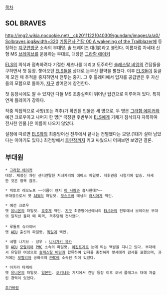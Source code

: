 [[목차]]

== SOL BRAVES ==
http://img2.wikia.nocookie.net/__cb20111221040309/gundam/images/a/a0/Solbraves.jpg&width=320
[[기동전사 건담 00 A wakening of the Trailblazer]]에 등장하는 [[지구연방(기동전사 건담 00)|지구연방군]] 소속의 부대명. 솔 브레이즈 대(隊)라고 불린다. 이름처럼 차세대 신형 MS [[브레이브(기동전사 건담 00)|브레이브]]를 운용하는 부대로, 대장은 [[그라함 에이커]]

[[ELS]]의 의식과 접촉하려다 기절한 세츠나를 데리고 도주하던 [[솔레스탈 비잉]]의 건담들을 구하면서 첫 등장. 쫓아오던 [[ELS]]들을 상대로 눈부신 활약을 펼쳤다. 이후 [[ELS]]들이 둥글게 모인 채 추적을 중지하면서 전투는 중지. 그 후 톨레미에서 입자를 공급받은 후 자신들의 모함으로 돌아가, [[지구]] 방어전에 참전한다. 

첫 등장시에도 알 수 있지만 다들 MS 조종실력이 뛰어난 탑건으로 이루어져 있다. 특히 연계 플레이가 강하다.

작중 직접적으로 사망(또는 격추)가 확인된 인물은 세 명으로, 두 명은 [[그라함 에이커]]와 예건 크로우이고 나머지 한 명[* 극장판 후반부에 [[ELS]]에게 기체가 침식되자 자폭하여 전사한 인물.]은 이름이 나오지 않았다.

설정에 따르면 [[ELS]]와의 최종방어선 전투에서 끝내는 전멸했다는 모양.(1대가 살아 남았다는 이야기도 있다.) 최전방에서 [[트란잠]]까지 키고 싸웠으니 어찌보면 보였던 결론.
== 부대원 ==
 * [[그라함 에이커]]
 대장. 제정신 차린 센티멘탈한 처녀자리의 에이스 파일럿. 지휘관용 시험기에 탑승. 자세한 것은 항목 참조. 

 * 빅토르 레오노프 ~~이름이 왠지 [[빅토르 레즈노프|이 사람]]과 흡사한데?~~
 부대장으로서 옛 [[AEU]]의 파일럿. [[모스크바]] 태생의 [[러시아]]계 백인.

 * 예건 크로우
 옛 [[유니온(기동전사 건담 00)|유니온]]의 파일럿. [[호주]]계 백인. [[지구]] 최종방어선에서의 [[ELS]]와의 전투에서 브레이브 부대의 일직선 돌파 때 피격, 격추당해 전사했다.
 
 * 루돌프 슈라이버
 옛 [[AEU]] 출신의 파일럿. [[독일]]계 백인.

 * 네펠 나기브 - 성우 : [[니시가키 유카]]
 원 [[AEU]] [[모랄리아]] [[PMC]] 소속의 파일럿. [[이집트]]계로 눈에 띄는 백발을 지니고 있다. 부대에서 유일한 여성으로 [[솔레스탈 비잉]]과 합류하여 입자를 충전하자 랏세에게 감사를 표했으며, 과거에는 [[모랄리아]] 공화국의 [[PMC]]에 소속된 적이 있었다.

 * 아키라 타케이
 옛 [[유니온(기동전사 건담 00)|유니온]]의 파일럿. [[일본인]]. [[오키나와]] 기지에서 건담 등장 이후 오버 플래그스 대에 차출된 경력이 있었다.

 [[추가바람]]
